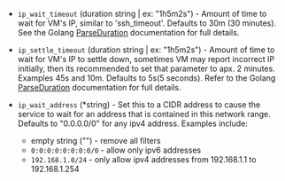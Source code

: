 <!-- Code generated from the comments of the WaitIpConfig struct in builder/vsphere/common/step_wait_for_ip.go; DO NOT EDIT MANUALLY -->

- `ip_wait_timeout` (duration string | ex: "1h5m2s") - Amount of time to wait for VM's IP, similar to 'ssh_timeout'.
  Defaults to 30m (30 minutes). See the Golang
  [ParseDuration](https://golang.org/pkg/time/#ParseDuration) documentation
  for full details.

- `ip_settle_timeout` (duration string | ex: "1h5m2s") - Amount of time to wait for VM's IP to settle down, sometimes VM may
  report incorrect IP initially, then its recommended to set that
  parameter to apx. 2 minutes. Examples 45s and 10m. Defaults to
  5s(5 seconds). Refer to the Golang
  [ParseDuration](https://golang.org/pkg/time/#ParseDuration) documentation
   for full details.

- `ip_wait_address` (\*string) - Set this to a CIDR address to cause the service to wait for an address that is contained in
  this network range. Defaults to "0.0.0.0/0" for any ipv4 address. Examples include:
  
  * empty string ("") - remove all filters
  * `0:0:0:0:0:0:0:0/0` - allow only ipv6 addresses
  * `192.168.1.0/24` - only allow ipv4 addresses from 192.168.1.1 to 192.168.1.254

<!-- End of code generated from the comments of the WaitIpConfig struct in builder/vsphere/common/step_wait_for_ip.go; -->
